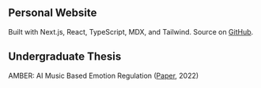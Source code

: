 ## Personal Website

Built with Next.js, React, TypeScript, MDX, and Tailwind. Source on [GitHub](https://github.com/ubahl/personal-website).

## Undergraduate Thesis

AMBER: AI Music Based Emotion Regulation ([Paper](https://scholarcommons.scu.edu/cseng_senior/217/), 2022)
